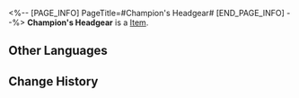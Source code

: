 <%-- [PAGE_INFO]
PageTitle=#Champion's Headgear#
[END_PAGE_INFO] --%>
{{Item Infobox
|id          = 41051
|image       = Item Champion's Headgear.png
|type        = 
|invCategory = Relics
|rarity      = 3
|effect      = 
|description = Boxing headgear that provides excellent protection. It perfectly fits the shape of the owner's face.
|source1     = [[Cavern of Corrosion: Silvermane Guard Restricted Zone]]
}}
'''Champion's Headgear''' is a [[Item]].

==Other Languages==
{{Other Languages
|en   = Champion's Headgear
|zhs  = 拳王的冠军护头
|zht  = 拳王的冠軍護頭
|ja   = チャンピオンの王冠ヘッドギア
|ko   = 격투왕의 챔피언 헤드 기어
|es   = Casco de la campeona
|fr   = Casque de championne
|ru   = Шлем чемпиона
|th   = Champion's Headgear
|vi   = Mũ Bảo Hộ Của Quyền Vương
|de   = Kopfschutz des Champions
|id   = Champion's Headgear
|pt   = Acessório de Cabeça da Campeã
}}

==Change History==
{{Change History|1.0}}